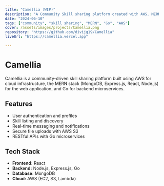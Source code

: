 ```yaml
---
title: "Camellia (WIP)"
description: "A Community Skill sharing platform created with AWS, MERN and Go."
date: "2024-06-10"
tags: ["community", "skill sharing", "MERN", "Go", "AWS"]
cover: /assets/images/projects/Camellia.png
repository: "https://github.com/divijg19/Camellia"
liveUrl: "https://camellia.vercel.app"

---
```


# Camellia

Camellia is a community-driven skill sharing platform built using AWS for cloud infrastructure, the MERN stack (MongoDB, Express.js, React, Node.js) for the web application, and Go for backend microservices.

## Features

- User authentication and profiles
- Skill listing and discovery
- Real-time messaging and notifications
- Secure file uploads with AWS S3
- RESTful APIs with Go microservices

## Tech Stack

- **Frontend:** React
- **Backend:** Node.js, Express.js, Go
- **Database:** MongoDB
- **Cloud:** AWS (EC2, S3, Lambda)